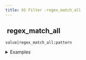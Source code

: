 ```yaml
---
title: XS Filter -regex_match_all
---
```


## <img src="../assets/docuBadge (11).png" alt="" data-size="line" /> regex\_match\_all <a href="#xsregex_match_all" id="xsregex_match_all"></a>

`value|regex_match_all:pattern`

<details>

<summary>Examples</summary>

```javascript
"test123test456"|regex_match_all:"\\d+"    // Returns ["123", "456"]
"abc def"|regex_match_all:"[a-z]"          // Returns ["a", "b", "c", "d", "e", "f"]
```

</details>
